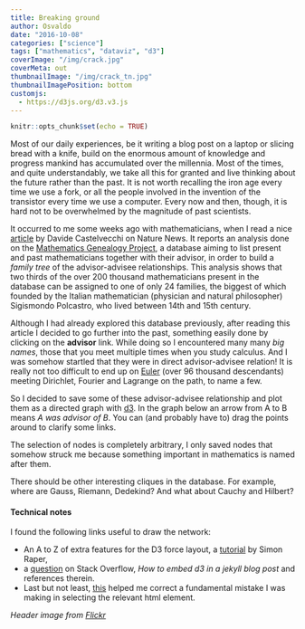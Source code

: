 ```yaml
---
title: Breaking ground
author: Osvaldo
date: "2016-10-08"
categories: ["science"]
tags: ["mathematics", "dataviz", "d3"]
coverImage: "/img/crack.jpg"
coverMeta: out
thumbnailImage: "/img/crack_tn.jpg"
thumbnailImagePosition: bottom
customjs:
  - https://d3js.org/d3.v3.js
---
```

```r
knitr::opts_chunk$set(echo = TRUE)
```

Most of our daily experiences, be it writing a blog post on a laptop or slicing
bread with a knife, build on the enormous amount of knowledge and progress
mankind has accumulated over the millennia. Most of the times, and quite
understandably, we take all this for granted and live thinking about the future
rather than the past. It is not worth recalling the iron age every time we use
a fork, or all the people involved in the invention of the transistor every
time we use a computer. Every now and then, though, it is hard not to be
overwhelmed by the magnitude of past scientists.

It occurred to me some weeks ago with mathematicians, when I read a nice
[article](http://www.nature.com/news/majority-of-mathematicians-hail-from-just-24-scientific-families-1.20491)
by Davide Castelvecchi on Nature News. It reports an analysis done on the
[Mathematics Genealogy Project](http://genealogy.math.ndsu.nodak.edu/), a database
aiming to list present and past mathematicians together with their advisor, in
order to build a _family tree_ of the advisor-advisee relationships. This
analysis shows that two thirds of the over 200 thousand mathematicians present
in the database can be assigned to one of only 24 families, the biggest of which
founded by the Italian mathematician (physician and natural philosopher)
Sigismondo Polcastro, who lived between 14th and 15th century.

Although I had already explored this database previously, after reading this
article I decided to go further into the past, something easily done by clicking
on the **advisor** link. While doing so I encountered many many _big names_,
those that you meet multiple times when you study calculus. And I was somehow
startled that they were in direct advisor-advisee relation! It is really not too
difficult to end up on [Euler](https://genealogy.math.ndsu.nodak.edu/id.php?id=38586)
(over 96 thousand descendants) meeting Dirichlet, Fourier and Lagrange on the path,
to name a few.

So I decided to save some of these advisor-advisee relationship and plot them
as a directed graph with [d3](https://d3js.org). In the graph below an arrow
from A to B means _A was advisor of B_.
You can (and probably have to) drag the points around to clarify some links.

<div id="d3graph"></div>

<style>

.box {
  font: 10px sans-serif;
}

.node {
    fill: #657b83;
    opacity: 0.4;
}
.node text {
    fill: #000;
    pointer-events: none;
    font: 13px sans-serif;
}
.link {
    stroke: #657b83;
    stroke-opacity: .7;
}
</style>

<script type="text/javascript" src="https://d3js.org/d3.v3.js"></script>

<script>
var links = [
    {source: "Marin Mersenne", target: "Blaise Pascal"},
    {source: "Marin Mersenne", target: "Frans van Schooten, Jr."},
    {source: "Frans van Schooten, Jr.", target: "Christiaan Huygens"},
//    {source: "Frans van Schooten, Jr.", target: "Johan de Witt"},
    {source: "Christiaan Huygens", target: "Gottfried W. Leibniz"},
    {source: "Gottfried W. Leibniz", target: "Nicolas Malebranche"},
    {source: "Nicolas Malebranche", target: "Jakob Bernoulli"},
    {source: "Jakob Bernoulli", target: "Nikolaus (I) Bernoulli"},
    {source: "Jakob Bernoulli", target: "Johann Bernoulli"},
    {source: "Johann Bernoulli", target: "Daniel Bernoulli"},
    {source: "Johann Bernoulli", target: "Leonhard Euler"},
    {source: "Leonhard Euler", target: "Joseph-Louis Lagrange"},
    {source: "Giovanni B. Beccaria", target: "Joseph-Louis Lagrange"},
    {source: "Joseph-Louis Lagrange", target: "Jean-Baptiste Fourier"},
    {source: "Joseph-Louis Lagrange", target: "Simeon D. Poisson"},
    {source: "Jean Le Rond d'Alembert", target: "Pierre-Simon Laplace"},
    {source: "Pierre-Simon Laplace", target: "Simeon D. Poisson"},
    {source: "Jean-Baptiste Fourier", target: "Gustav Dirichlet"},
    {source: "Simeon D. Poisson", target: "Gustav Dirichlet"},
    {source: "Simeon D. Poisson", target: "Joseph Liouville"},
    {source: "Jean-Baptiste Fourier", target: "Giovanni A. A. Plana"},
    {source: "Joseph-Louis Lagrange", target: "Giovanni A. A. Plana"},
//    {source: "Gustav Dirichlet", target: "August Kramer"},
    {source: "Gustav Dirichlet", target: "Leopold Kronecker"},
    {source: "Gustav Dirichlet", target: "Rudolf Lipschitz"},
    {source: "Rudolf Lipschitz", target: "C. Felix Klein"}
];

var nodes = {};

// Compute the distinct nodes from the links.
links.forEach(function(link) {
  link.source = nodes[link.source] || (nodes[link.source] = {name: link.source});
  link.target = nodes[link.target] || (nodes[link.target] = {name: link.target});
});

var width = 740,
    height = 800;

var force = d3.layout.force()
    .nodes(d3.values(nodes))
    .links(links)
    .size([width, height])
    .linkDistance(55)
    .charge(-900)
    .start();

//var svg = d3.select("body")
var svg = d3.select("#d3graph")
		.append("svg")
    .attr("class", "box")
    .attr("width", width)
    .attr("height", height);

//Create all the line svgs but without locations yet
var link = svg.selectAll(".link")
    .data(force.links())
    .enter().append("line")
    .attr("class", "link")
    .style("marker-end",  "url(#advisor)"); //Added


var node = svg.selectAll(".node")
    .data(force.nodes())
    .enter().append("g")
    .attr("class", "node")
    .call(force.drag);

node.append("circle")
    .attr("r", 4)

node.append("text")
      .attr("dx", 8)
      .attr("dy", ".85em")
      .text(function(d) { return d.name });

force.on("tick", function () {

    link.attr("x1", function (d) {
        return d.source.x;
    })
        .attr("y1", function (d) {
        return d.source.y;
    })
        .attr("x2", function (d) {
        return d.target.x;
    })
        .attr("y2", function (d) {
        return d.target.y;
    });

    d3.selectAll("circle").attr("cx", function (d) {
        return d.x;
    })
        .attr("cy", function (d) {
        return d.y;
    });

    d3.selectAll("text").attr("x", function (d) {
        return d.x;
    })
        .attr("y", function (d) {
        return d.y;
    });

});

// this defines the marker-end programmatically
svg.append("defs").selectAll("marker")
    .data(["advisor"])
  .enter().append("marker")
    .attr("id", function(d) { return d; })
    .attr("viewBox", "0 -1 2 2")
    .attr("refX", 2)
    .attr("refY", 0)
    .attr("markerWidth", 6)
    .attr("markerHeight", 6)
    .attr("orient", "auto")
  .append("path")
    .attr("d", "M0,-1 L2,0 L0,1 z")
    //.style("stroke", "#f00")
    .style("fill", "#268bd2")
    .style("opacity", "1.0");
</script>

The selection of nodes is completely arbitrary, I only saved nodes that
somehow struck me because something important in mathematics is named after
them.

There should be other interesting cliques in the database. For example, where
are Gauss, Riemann, Dedekind? And what about Cauchy and Hilbert?

#### Technical notes

I found the following links useful to draw the network:

- An A to Z of extra features for the D3 force layout, a
  [tutorial](http://www.coppelia.io/2014/07/an-a-to-z-of-extra-features-for-the-d3-force-layout/)
  by Simon Raper,
- a [question](http://stackoverflow.com/questions/22651346/how-to-embed-a-d3-js-example-to-the-jekyll-blog-post)
  on Stack Overflow, _How to embed d3 in a jekyll blog post_ and references therein.
- Last but not least, [this](http://stackoverflow.com/questions/13865606/append-svg-canvas-to-element-other-than-body-using-d3)
  helped me correct a fundamental mistake I was making in selecting the relevant html element.

_Header image from [Flickr](https://flic.kr/p/xZjJW)_
